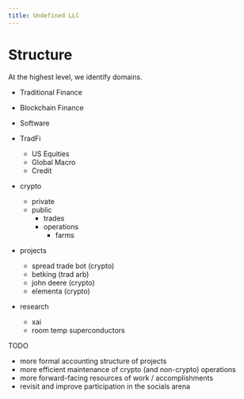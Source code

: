 ```yaml
---
title: Undefined LLC
---
```


# Structure 

At the highest level, we identify domains.

- Traditional Finance
- Blockchain Finance
- Software

- TradFi
    - US Equities
    - Global Macro 
    - Credit
- crypto
    - private
    - public 
        - trades 
        - operations
            - farms 
- projects
    - spread trade bot (crypto)
    - betking (trad arb)
    - john deere (crypto)
    - elementa (crypto)


- research
    - xai
    - room temp superconductors 


TODO

- more formal accounting structure of projects 
- more efficient maintenance of crypto (and non-crypto) operations
- more forward-facing resources of work / accomplishments
- revisit and improve participation in the socials arena 


